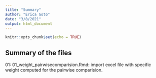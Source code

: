 ```yaml
---
title: "Summary"
author: "Erica Goto"
date: "3/8/2021"
output: html_document
---
```


```r
knitr::opts_chunk$set(echo = TRUE)
```

## Summary of the files

01: 01_weight_pairwisecomparision.Rmd: import excel file with specific weight computed for the pairwise comparision.
